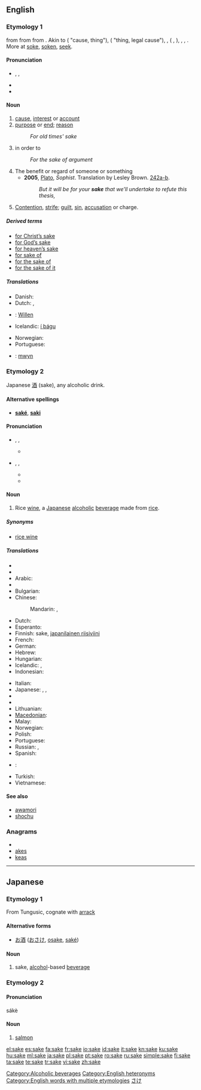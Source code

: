 {{also|Sake|saké|sa kê}}
==English==

{{rank|wouldn't|success|instance|906|sake|justice|offer|promise}}

===Etymology 1===
{{etyl|enm}} {{term|sake|sake|sake, cause|lang=enm}} from {{etyl|ang}} {{term|sacu|sacu|cause, lawsuit, legal action, complaint, issue, dispute|lang=ang}} from {{proto|Germanic|sakō|affair, thing, charge, accusation, matter|lang=en}} from {{proto|Indo-European|sag-|to investigate|lang=en}}. Akin to {{etyl|ofs|-}} {{term|seke|seke|dispute, strife, thing, matter|lang=ofs}} ({{etyl|nl|-}} {{term|zaak|zaak||lang=nl}} "cause, thing"), {{etyl|goh|-}} {{term|sahha|sahha|quarrel, dispute, thing|lang=goh}} ({{etyl|de|-}} {{term|Sache|Sache||lang=de}} "thing, legal cause"), {{etyl|non|-}} {{term|sök|sök|lawsuit|lang=non}}, {{term|sekja|sekja|dispute|lang=non}} ({{etyl|dan|-}} {{term|sag|sag||lang=dan}}, {{etyl|swe|-}} {{term|sak|sak||lang=swe}}), {{etyl|got|-}} {{term|𐍃𐌰𐌺𐌾𐍉|sc=Goth|tr=sakjo|lang=got||dispute, argument}}, {{ang}} {{term|socn|sōcn|inquiry, prosecution|lang=ang}}, {{ang}} {{term|secan|sēcan|to seek|lang=ang}}. More at [[soke]], [[soken]], [[seek]].

====Pronunciation====
* {{enPR|sāk}}, {{IPA|/seɪk/}}, {{SAMPA|/seIk/}}
* {{audio|en-us-sake.ogg|Audio (US)}}
* {{rhymes|eɪk}}

====Noun====
{{en-noun}}

# [[cause]], [[interest]] or [[account]]
# [[purpose]] or [[end]]; [[reason]]
#: ''For old times' sake''
# in order to
#: ''For the sake of argument''
# The benefit or regard of someone or something
#* '''2005''', [[w:Plato|Plato]], ''Sophist''.  Translation by Lesley Brown. [[w:Stephanus pagination|242a-b]].
#*: ''But it will be for your '''sake''' that we'll undertake to refute this thesis,''
# {{italbrac|obsolete except in phrases}}  [[contention|Contention]], [[strife]]; [[guilt]], [[sin]], [[accusation]] or charge.

=====Derived terms=====
* [[for Christ's sake|for Christ’s sake]]
* [[for God's sake|for God’s sake]]
* [[for heaven's sake|for heaven’s sake]]
* [[for sake of]]
* [[for the sake of]]
* [[for the sake of it]]

=====Translations=====
{{checktrans-top}}
* Danish: {{t-|da|skyld}}
* Dutch: {{t+|nl|belang|n}}, {{t+|nl|wil|m}}
* {{ttbc|German}}: [[Willen]] {{m}}
* Icelandic: [[í þágu]]
{{trans-mid}}
* Norwegian: {{t-|no|skyld|f}}
* Portuguese: {{t+|pt|causa|f}}
* {{ttbc|Welsh}}: [[mwyn]]
{{trans-bottom}}

===Etymology 2===
Japanese [[酒]] (sake), any alcoholic drink.

====Alternative spellings====
* '''[[saké]]''', '''[[saki]]'''

====Pronunciation====
* {{enPR|säkĕ}}, {{IPA|/sɑːkɛ/}}, {{SAMPA|/sA:kE/}}
** {{rhymes|ɑːkɛ}}
* {{enPR|säkē}}, {{IPA|/sɑːki/}}, {{SAMPA|/sA:ki/}}
** {{audio|en-us-sake-alcohol.ogg|Audio (US)}}
** {{rhymes|ɑːki}}

====Noun====
{{en-noun}}
{{wikipedia}}

# {{italbrac|countable and uncountable}} Rice [[wine]], a [[Japanese]] [[alcoholic]] [[beverage]] made from [[rice]].

=====Synonyms=====
* [[rice wine]]

=====Translations=====
{{trans-top|Japanese rice wine}}
* {{trreq|Afrikaans}}
* {{trreq|Ainu}}
* Arabic: {{t|ar|ساكي|m|tr=sake, saakiy}}
* {{trreq|Armenian}}
* Bulgarian: {{t-|bg|саке|n|tr=sake}}
* Chinese:
*: Mandarin: {{t-|cmn|清酒|tr=qīngjiǔ|sc=Hani}}, {{t-|cmn|日本酒|tr=rìběnjiǔ|sc=Hani}}
* Dutch: {{t-|nl|sake|m}}
* Esperanto: {{t|eo|sakeo|xs=Esperanto}}
* Finnish: sake, [[japanilainen riisiviini]]
* French: {{t+|fr|saké|m}}
* German: {{t-|de|Sake|m}}
* Hebrew: {{t+|he|סאקה}}
* Hungarian: {{t|hu|szaké}}
* Icelandic: {{t-|is|hrísgrjónavín|n}}, {{t-|is|sake|n}}
* Indonesian: {{t+|id|sake|xs=Indonesian}}
{{trans-mid}}
* Italian: {{t|it|sakè|m}}
* Japanese: {{t+|ja|酒|tr=さけ, saké}}, {{t-|ja|日本酒|tr=にほんしゅ, nihonshu}},  {{t-|ja|清酒|tr=せいしゅ, seishu}}
* {{trreq|Javanese}}
* {{trreq|Korean}}
* Lithuanian: {{t+|lt|sakė|xs=Lithuanian}}
* [[Macedonian]]: {{t-|mk|саке|n|tr=sáke}}
* Malay: {{t-|ms|sake|xs=Malay}}
* Norwegian: {{t-|no|sake|m}}
* Polish: {{t+|pl|sake|n}}
* Portuguese: {{t+|pt|saqué|m}}
* Russian: {{t-|ru|сакэ|n|tr=saké}} {{qualifier|indeclinable}},  {{t-|ru|саке|n|tr=saké}}
* Spanish: {{t+|es|sake}}
* {{ttbc|Thai}}: {{t|th|สาเก}}
* Turkish: {{t+|tr|sake}}
* Vietnamese: {{t+|vi|sake|xs=Vietnamese}}
{{trans-bottom}}

====See also====
* [[awamori]]
* [[shochu]]

===Anagrams===
* {{alphagram|aeks}}
* [[akes#English|akes]]
* [[keas#English|keas]]

[[Category:Alcoholic beverages]]
[[Category:English heteronyms]]
[[Category:English words with multiple etymologies]]

----

==Japanese==

===Etymology 1===
From Tungusic, cognate with [[arrack]]

====Alternative forms====
* [[お酒]] ([[おさけ]], [[osake]], [[saké]])

====Noun====
{{ja-noun|r|hira=さけ}}

# {{ja-def|酒}} sake, [[alcohol]]-based [[beverage]]

===Etymology 2===

====Pronunciation====
sákè

====Noun====
{{ja-noun|r|hira=さけ}}

# {{ja-def|鮭}} [[salmon]]

[[Category:ja:Alcoholic beverages|さけ]]

[[el:sake]]
[[es:sake]]
[[fa:sake]]
[[fr:sake]]
[[io:sake]]
[[id:sake]]
[[it:sake]]
[[kn:sake]]
[[ku:sake]]
[[hu:sake]]
[[ml:sake]]
[[ja:sake]]
[[pl:sake]]
[[pt:sake]]
[[ro:sake]]
[[ru:sake]]
[[simple:sake]]
[[fi:sake]]
[[ta:sake]]
[[te:sake]]
[[tr:sake]]
[[vi:sake]]
[[zh:sake]]
